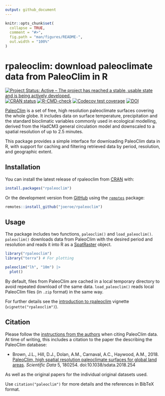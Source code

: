 ```yaml
---
output: github_document
---
```


<!-- README.md is generated from README.Rmd. Please edit that file -->

```r
knitr::opts_chunk$set(
  collapse = TRUE,
  comment = "#>",
  fig.path = "man/figures/README-",
  out.width = "100%"
)
```

# rpaleoclim: download paleoclimate data from PaleoClim in R

<!-- badges: start -->
[![Project Status: Active – The project has reached a stable, usable state and is being actively developed.](https://www.repostatus.org/badges/latest/active.svg)](https://www.repostatus.org/#active)
[![CRAN status](https://www.r-pkg.org/badges/version/rpaleoclim)](https://CRAN.R-project.org/package=rpaleoclim)
[![R-CMD-check](https://github.com/joeroe/rpaleoclim/workflows/R-CMD-check/badge.svg)](https://github.com/joeroe/rpaleoclim/actions)
[![Codecov test coverage](https://codecov.io/gh/joeroe/rpaleoclim/branch/master/graph/badge.svg)](https://app.codecov.io/gh/joeroe/rpaleoclim?branch=master)
[![DOI](https://zenodo.org/badge/199434717.svg)](https://zenodo.org/badge/latestdoi/199434717)
<!-- badges: end -->

[PaleoClim](http://paleoclim.org) is a set of free, high resolution paleoclimate surfaces covering the whole globe. 
It includes data on surface temperature, precipitation and the standard bioclimatic variables commonly used in  ecological modelling, derived from the HadCM3 general circulation model and  downscaled to a spatial resolution of up to 2.5 minutes. 

This package provides a simple interface for downloading PaleoClim data in R, with support for caching and filtering retrieved data by period, resolution, and geographic extent.

## Installation

You can install the latest release of rpaleoclim from [CRAN](https://cran.r-project.org/) with:

``` r
install.packages("rpaleoclim")
```

Or the development version from [GitHub](https://github.com/joeroe/rpaleoclim) using the [`remotes`](https://github.com/r-lib/remotes) package:

``` r
remotes::install_github("joeroe/rpaleoclim")
```

## Usage

The package includes two functions, `paleoclim()` and `load_paleoclim()`.
`paleoclim()` downloads data from PaleoClim with the desired period and resolution and reads it into R as a [SpatRaster](https://rspatial.org/spatial-terra/8-rastermanip.html) object.

```r
library("rpaleoclim")
library("terra") # For plotting

paleoclim("lh", "10m") |>
  plot()
```

By default, files from PaleoClim are cached in a local temporary directory to avoid repeated download of the same data.
`load_paleoclim()` reads local PaleoClim files (in `.zip` format) in the same way.

For further details see the [introduction to rpaleoclim](https://rpaleoclim.joeroe.io/articles/rpaleoclim.html) vignette (`vignette("rpaleoclim")`).

## Citation

Please follow the [instructions from the authors](http://paleoclim.org/how-to-cite/) when citing PaleoClim data. 
At time of writing, this includes a citation to the paper the describing the PaleoClim database:

* Brown, J.L., Hill, D.J., Dolan, A.M., Carnaval, A.C., Haywood, A.M., 2018. [PaleoClim, high spatial resolution paleoclimate surfaces for global land areas](https://www.nature.com/articles/sdata2018254). *Scientific Data* 5, 180254. doi:10.1038/sdata.2018.254

As well as the original papers for the individual original datasets used.

Use `citation("paleoclim")` for more details and the references in BibTeX format.
